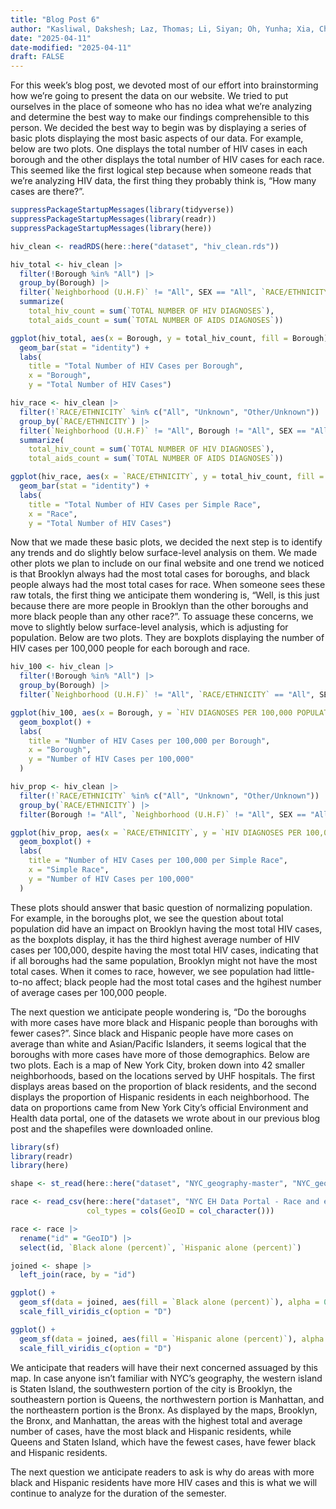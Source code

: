 ```yaml
---
title: "Blog Post 6"
author: "Kasliwal, Dakshesh; Laz, Thomas; Li, Siyan; Oh, Yunha; Xia, Chuancheng"
date: "2025-04-11"
date-modified: "2025-04-11"
draft: FALSE
---
```


For this week's blog post, we devoted most of our effort into brainstorming how we're going to present the data on our website. We tried to put ourselves in the place of someone who has no idea what we're analyzing and determine the best way to make our findings comprehensible to this person. We decided the best way to begin was by displaying a series of basic plots displaying the most basic aspects of our data. For example, below are two plots. One displays the total number of HIV cases in each borough and the other displays the total number of HIV cases for each race. This seemed like the first logical step because when someone reads that we're analyzing HIV data, the first thing they probably think is, "How many cases are there?". 

```r
suppressPackageStartupMessages(library(tidyverse))
suppressPackageStartupMessages(library(readr))
suppressPackageStartupMessages(library(here))

hiv_clean <- readRDS(here::here("dataset", "hiv_clean.rds"))

hiv_total <- hiv_clean |>
  filter(!Borough %in% "All") |>
  group_by(Borough) |>
  filter(`Neighborhood (U.H.F)` != "All", SEX == "All", `RACE/ETHNICITY` == "All") |>
  summarize(
    total_hiv_count = sum(`TOTAL NUMBER OF HIV DIAGNOSES`),
    total_aids_count = sum(`TOTAL NUMBER OF AIDS DIAGNOSES`))

ggplot(hiv_total, aes(x = Borough, y = total_hiv_count, fill = Borough)) +
  geom_bar(stat = "identity") +
  labs(
    title = "Total Number of HIV Cases per Borough",
    x = "Borough",
    y = "Total Number of HIV Cases")

hiv_race <- hiv_clean |>
  filter(!`RACE/ETHNICITY` %in% c("All", "Unknown", "Other/Unknown")) |>
  group_by(`RACE/ETHNICITY`) |>
  filter(`Neighborhood (U.H.F)` != "All", Borough != "All", SEX == "All") |>
  summarize(
    total_hiv_count = sum(`TOTAL NUMBER OF HIV DIAGNOSES`),
    total_aids_count = sum(`TOTAL NUMBER OF AIDS DIAGNOSES`))

ggplot(hiv_race, aes(x = `RACE/ETHNICITY`, y = total_hiv_count, fill = `RACE/ETHNICITY`)) +
  geom_bar(stat = "identity") + 
  labs(
    title = "Total Number of HIV Cases per Simple Race",
    x = "Race",
    y = "Total Number of HIV Cases")
```
Now that we made these basic plots, we decided the next step is to identify any trends and do slightly below surface-level analysis on them. We made other plots we plan to include on our final website and one trend we noticed is that Brooklyn always had the most total cases for boroughs, and black people always had the most total cases for race. When someone sees these raw totals, the first thing we anticipate them wondering is, "Well, is this just because there are more people in Brooklyn than the other boroughs and more black people than any other race?". To assuage these concerns, we move to slightly below surface-level analysis, which is adjusting for population. Below are two plots. They are boxplots displaying the number of HIV cases per 100,000 people for each borough and race.

```r
hiv_100 <- hiv_clean |>
  filter(!Borough %in% "All") |>
  group_by(Borough) |>
  filter(`Neighborhood (U.H.F)` != "All", `RACE/ETHNICITY` == "All", SEX == "All")

ggplot(hiv_100, aes(x = Borough, y = `HIV DIAGNOSES PER 100,000 POPULATION`, fill = Borough)) +
  geom_boxplot() +
  labs(
    title = "Number of HIV Cases per 100,000 per Borough",
    x = "Borough",
    y = "Number of HIV Cases per 100,000"
  )

hiv_prop <- hiv_clean |>
  filter(!`RACE/ETHNICITY` %in% c("All", "Unknown", "Other/Unknown")) |>
  group_by(`RACE/ETHNICITY`) |>
  filter(Borough != "All", `Neighborhood (U.H.F)` != "All", SEX == "All") 

ggplot(hiv_prop, aes(x = `RACE/ETHNICITY`, y = `HIV DIAGNOSES PER 100,000 POPULATION`, fill = `RACE/ETHNICITY`)) +
  geom_boxplot() +
  labs(
    title = "Number of HIV Cases per 100,000 per Simple Race",
    x = "Simple Race",
    y = "Number of HIV Cases per 100,000"
  )
```
These plots should answer that basic question of normalizing population. For example, in the boroughs plot, we see the question about total population did have an impact on Brooklyn having the most total HIV cases, as the boxplots display, it has the third highest average number of HIV cases per 100,000, despite having the most total HIV cases, indicating that if all boroughs had the same population, Brooklyn might not have the most total cases. When it comes to race, however, we see population had little-to-no affect; black people had the most total cases and the hgihest number of average cases per 100,000 people. 

The next question we anticipate people wondering is, "Do the boroughs with more cases have more black and Hispanic people than boroughs with fewer cases?". Since black and Hispanic people have more cases on average than white and Asian/Pacific Islanders, it seems logical that the boroughs with more cases have more of those demographics. Below are two plots. Each is a map of New York City, broken down into 42 smaller neighborhoods, based on the locations served by UHF hospitals. The first displays areas based on the proportion of black residents, and the second displays the proportion of Hispanic residents in each neighborhood. The data on proportions came from New York City's official Environment and Health data portal, one of the datasets we wrote about in our previous blog post and the shapefiles were downloaded online.

```r
library(sf)
library(readr)
library(here)

shape <- st_read(here::here("dataset", "NYC_geography-master", "NYC_geography-master", "uhf42_shapefiles", "UHF42.shp"), quiet = TRUE)

race <- read_csv(here::here("dataset", "NYC EH Data Portal - Race and ethnicity (filtered).csv"),
                 col_types = cols(GeoID = col_character()))

race <- race |>
  rename("id" = "GeoID") |>
  select(id, `Black alone (percent)`, `Hispanic alone (percent)`)

joined <- shape |>
  left_join(race, by = "id")

ggplot() +
  geom_sf(data = joined, aes(fill = `Black alone (percent)`), alpha = 0.8) +
  scale_fill_viridis_c(option = "D")

ggplot() +
  geom_sf(data = joined, aes(fill = `Hispanic alone (percent)`), alpha = 0.8) +
  scale_fill_viridis_c(option = "D")
```

We anticipate that readers will have their next concerned assuaged by this map. In case anyone isn't familiar with NYC's geography, the western island is Staten Island, the southwestern portion of the city is Brooklyn, the southeastern portion is Queens, the northwestern portion is Manhattan, and the northeastern portion is the Bronx. As displayed by the maps, Brooklyn, the Bronx, and Manhattan, the areas with the highest total and average number of cases, have the most black and Hispanic residents, while Queens and Staten Island, which have the fewest cases, have fewer black and Hispanic residents.

The next question we anticipate readers to ask is why do areas with more black and Hispanic residents have more HIV cases and this is what we will continue to analyze for the duration of the semester.
